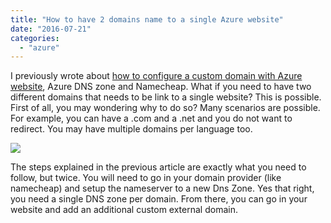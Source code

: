 ```yaml
---
title: "How to have 2 domains name to a single Azure website"
date: "2016-07-21"
categories: 
  - "azure"
---
```


I previously wrote about [how to configure a custom domain with Azure website](./azure-dns-zone-and-namecheap), Azure DNS zone and Namecheap. What if you need to have two different domains that needs to be link to a single website? This is possible. First of all, you may wondering why to do so? Many scenarios are possible. For example, you can have a .com and a .net and you do not want to redirect. You may have multiple domains per language too.

![](images/2Domains1Website-1024x209.png)

The steps explained in the previous article are exactly what you need to follow, but twice. You will need to go in your domain provider (like namecheap) and setup the nameserver to a new Dns Zone. Yes that right, you need a single DNS zone per domain. From there, you can go in your website and add an additional custom external domain.
